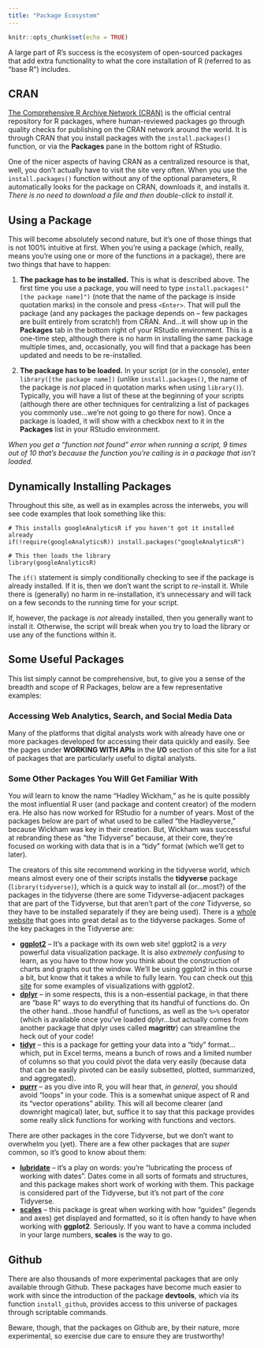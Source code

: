 ```yaml
---
title: "Package Ecosystem"
---
```


```r
knitr::opts_chunk$set(echo = TRUE)
```

A large part of R's success is the ecosystem of open-sourced packages that add extra functionality to what the core installation of R (referred to as "base R") includes.

## CRAN

[The Comprehensive R Archive Network (CRAN)](https://cran.r-project.org/) is the official central repository for R packages, where human-reviewed packages go through quality checks for publishing on the CRAN network around the world. It is through CRAN that you install packages with the `install.packages()` function, or via the **Packages** pane in the bottom right of RStudio.

One of the nicer aspects of having CRAN as a centralized resource is that, well, you don't actually have to visit the site very often. When you use the `install.packages()` function without any of the optional parameters, R automatically looks for the package on CRAN, downloads it, and installs it. _There is no need to download a file and then double-click to install it._

## Using a Package

This will become absolutely second nature, but it's one of those things that is not 100% intuitive at first. When you're using a package (which, really, means you're using one or more of the functions _in_ a package), there are two things that have to happen:

1. **The package has to be installed.** This is what is described above. The first time you use a package, you will need to type `install.packages("[the package name]")` (note that the name of the package is inside quotation marks) in the console and press `<Enter>`. That will pull the package (and any packages the package depends on -- few packages are built entirely from scratch!) from CRAN. And...it will show up in the **Packages** tab in the bottom right of your RStudio environment. This is a one-time step, although there is no harm in installing the same package multiple times, and, occasionally, you will find that a package has been updated and needs to be re-installed.

2. **The package has to be loaded.** In your script (or in the console), enter `library([the package name])` (unlike `install.packages()`, the name of the package is _not_ placed in quotation marks when using `library()`). Typically, you will have a list of these at the beginning of your scripts (although there are other techniques for centralizing a list of packages you commonly use...we're not going to go there for now). Once a package is loaded, it will show with a checkbox next to it in the **Packages** list in your RStudio environment.

_When you get a "function not found" error when running a script, 9 times out of 10 that's because the function you're calling is in a package that isn't loaded._

## Dynamically Installing Packages

Throughout this site, as well as in examples across the interwebs, you will see code examples that look something like this:

```
# This installs googleAnalyticsR if you haven't got it installed already
if(!require(googleAnalyticsR)) install.packages("googleAnalyticsR")

# This then loads the library
library(googleAnalyticsR)
```

The `if()` statement is simply conditionally checking to see if the package is already installed. If it is, then we don't want the script to _re_-install it. While there is (generally) no harm in re-installation, it's unnecessary and will tack on a few seconds to the running time for your script. 

If, however, the package is _not_ already installed, then you generally want to install it. Otherwise, the script will break when you try to load the library or use any of the functions within it.

## Some Useful Packages

This list simply cannot be comprehensive, but, to give you a sense of the breadth and scope of R Packages, below are a few representative examples:

### Accessing Web Analytics, Search, and Social Media Data

Many of the platforms that digital analysts work with already have one or more packages developed for accessing their data quickly and easily. See the pages under **WORKING WITH APIs** in the **I/O** section of this site for a list of packages that are particularly useful to digital analysts.

### Some Other Packages You Will Get Familiar With
You _will_ learn to know the name "Hadley Wickham," as he is quite possibly the most influential R user (and package and content creator) of the modern era. He also has now worked for RStudio for a number of years. Most of the packages below are part of what used to be called "the Hadleyverse," because Wickham was key in their creation. But, Wickham was successful at rebranding these as "the Tidyverse" because, at their core, they're focused on working with data that is in a "tidy" format (which we'll get to later).

The creators of this site recommend working in the tidyverse world, which means almost every one of their scripts installs the **tidyverse** package (`library(tidyverse)`), which is a quick way to install all (or...most?) of the packages in the tidyverse (there are some Tidyverse-adjacent packages that are part of the Tidyverse, but that aren't part of the _core_ Tidyverse, so they have to be installed separately if they are being used). There is a [whole website](https://www.tidyverse.org/packages/) that goes into great detail as to the tidyverse packages. Some of the key packages in the Tidyverse are:

* **[ggplot2](https://ggplot2.tidyverse.org/)** -- It's a package with its own web site! ggplot2 is a _very_ powerful data visualization package. It is also _extremely confusing_ to learn, as you have to throw how you think about the construction of charts and graphs out the window. We'll be using ggplot2 in this course a bit, but know that it takes a while to fully learn. You can check out [this site](http://www.r-graph-gallery.com/portfolio/ggplot2-package/) for some examples of visualizations with ggplot2.
* **[dplyr](https://dplyr.tidyverse.org/)** -- in some respects, this is a non-essential package, in that there are "base R" ways to do everything that its handful of functions do. On the other hand...those handful of functions, as well as the `%>%` operator (which is available once you've loaded dplyr...but actually comes from another package that dplyr uses called **magrittr**) can streamline the heck out of your code!
* **[tidyr](https://tidyr.tidyverse.org/)** -- this is a package for getting your data into a "tidy" format...which, put in Excel terms, means a bunch of rows and a limited number of columns so that you could pivot the data very easily (because data that can be easily pivoted can be easily subsetted, plotted, summarized, and aggregated).
* **[purrr](https://purrr.tidyverse.org/)** -- as you dive into R, you will hear that, _in general_, you should avoid "loops" in your code. This is a somewhat unique aspect of R and its "vector operations" ability. This will all become clearer (and downright magical) later, but, suffice it to say that this package provides some really slick functions for working with functions and vectors.

There are other packages in the core Tidyverse, but we don't want to overwhelm you (yet). There are a few other packages that are _super_ common, so it's good to know about them:

* **[lubridate](https://lubridate.tidyverse.org/)** -- it's a play on words:  you're "lubricating the process of working with dates". Dates come in all sorts of formats and structures, and this package makes short work of working with them. This package is considered part of the Tidyverse, but it's not part of the _core_ Tidyverse.
* **[scales](https://scales.r-lib.org/)** -- this package is great when working with how "guides" (legends and axes) get displayed and formatted, so it is often handy to have when working with **ggplot2**. Seriously. If you want to have a comma included in your large numbers, **scales** is the way to go.


## Github

There are also thousands of more experimental packages that are only available through Github. These packages have become much easier to work with since the introduction of the package **devtools**, which via its function `install_github`, provides access to this universe of packages through scriptable commands.

Beware, though, that the packages on Github are, by their nature, more experimental, so exercise due care to ensure they are trustworthy!



